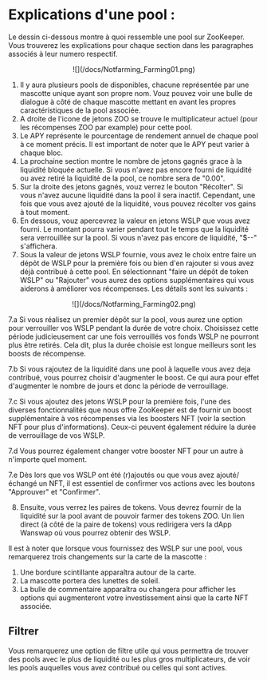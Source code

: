 # Explications d'une pool :

Le dessin ci-dessous montre à quoi ressemble une pool sur ZooKeeper. Vous trouverez les explications pour chaque section dans les paragraphes associés à leur numero respectif.  

<center style={{marginTop:20}}>
![](/docs/Notfarming_Farming01.png)
</center>

1. Il y aura plusieurs pools de disponibles, chacune représentée par une mascotte unique ayant son propre nom. Vouz pouvez voir une bulle de dialogue à côté de chaque mascotte mettant en avant les propres caractéristiques de la pool associée.
2. A droite de l'icone de jetons ZOO se trouve le multiplicateur actuel (pour les récompenses ZOO par example) pour cette pool.
3. Le APY représente le pourcentage de rendement annuel de chaque pool à ce moment précis. Il est important de noter que le APY peut varier à chaque bloc.
4. La prochaine section montre le nombre de jetons gagnés grace à la liquidité bloquée actuelle. Si vous n'avez pas encore fourni de liquidité ou avez retiré la liquidité de la pool, ce nombre sera de "0.00".
5. Sur la droite des jetons gagnés, vouz verrez le bouton "Récolter". Si vous n'avez aucune liquidité dans la pool il sera inactif. Cependant, une fois que vous avez ajouté de la liquidité, vous pouvez récolter vos gains à tout moment. 
6. En dessous, vouz apercevrez la valeur en jetons WSLP que vous avez fourni. Le montant pourra varier pendant tout le temps que la liquidité sera verrouillée sur la pool. Si vous n'avez pas encore de liquidité, "$--" s'affichera.
7. Sous la valeur de jetons WSLP fournie, vous avez le choix entre faire un dépôt de WSLP pour la première fois ou bien d'en rajouter si vous avez déjà contribué à cette pool. En sélectionnant "faire un dépôt de token WSLP" ou "Rajouter" vous aurez des options supplémentaires qui vous aiderons à améliorer vos récompenses. Les détails sont les suivants :

<center style={{marginTop:20}}>
![](/docs/Notfarming_Farming02.png)
</center>

<div style={{fontSize:18,marginLeft:40,marginTop:20}}>
    <p>
        7.a Si vous réalisez un premier dépôt sur la pool, vous aurez une option pour verrouiller vos WSLP pendant la durée de votre choix. Choisissez cette période judicieusement car une fois verrouillés vos fonds WSLP ne pourront plus être retirés. Cela dit, plus la durée choisie est longue meilleurs sont les boosts de récompense.
    </p>
    <p style={{marginTop:10}}>
     7.b Si vous rajoutez de la liquidité dans une pool à laquelle vous avez deja contribué, vous pourrez choisir d'augmenter le boost. Ce qui aura pour effet d'augmenter le nombre de jours et donc la période de verrouillage.
    </p>
    <p style={{marginTop:10}}>
    7.c Si vous ajoutez des jetons WSLP pour la première fois, l'une des diverses fonctionnalités que nous offre ZooKeeper est de fournir un boost supplémentaire à vos récompenses via les boosters NFT (voir la section NFT pour plus d'informations). Ceux-ci peuvent également réduire la durée de verrouillage de vos WSLP.
    </p>
    <p style={{marginTop:10}}>
    7.d Vous pourrez également changer votre booster NFT pour un autre à n'importe quel moment.
    </p>
    <p style={{marginTop:10}}>
    7.e Dès lors que vos WSLP ont été (r)ajoutés ou que vous avez ajouté/échangé un NFT, il est essentiel de confirmer vos actions avec les boutons "Approuver" et "Confirmer".
    </p>
</div>

8. Ensuite, vous verrez les paires de tokens. Vous devrez fournir de la liquidité sur la pool avant de pouvoir farmer des tokens ZOO. Un lien direct (à côté de la paire de tokens) vous redirigera vers la dApp Wanswap où vous pourrez obtenir des WSLP.

Il est à noter que lorsque vous fournissez des WSLP sur une pool, vous remarquerez trois changements sur la carte de la mascotte :

1. Une bordure scintillante apparaîtra autour de la carte.
2. La mascotte portera des lunettes de soleil.
3. La bulle de commentaire apparaîtra ou changera pour afficher les options qui augmenteront votre investissement ainsi que la carte NFT associée.

## Filtrer

Vous remarquerez une option de filtre utile qui vous permettra de trouver des pools avec le plus de liquidité ou les plus gros multiplicateurs, de voir les pools auquelles vous avez contribué ou celles qui sont actives.
